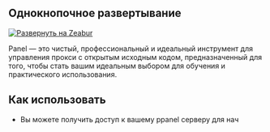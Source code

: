 ## Однокнопочное развертывание

[![Развернуть на Zeabur](https://zeabur.com/button.svg)](https://zeabur.com/templates/IBPWWW)

Panel — это чистый, профессиональный и идеальный инструмент для управления прокси с открытым исходным кодом, предназначенный для того, чтобы стать вашим идеальным выбором для обучения и практического использования.

## Как использовать

- Вы можете получить доступ к вашему ppanel серверу для нач



<Giscus />
